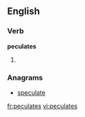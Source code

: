 
==English==

===Verb===
'''peculates'''

# {{third-person singular of|[[peculate]]}}

===Anagrams===
* [[speculate#English|speculate]]

[[fr:peculates]]
[[vi:peculates]]